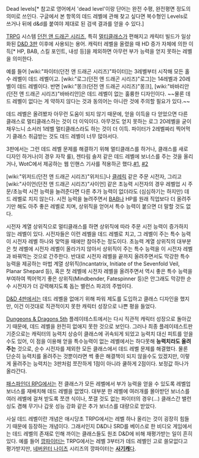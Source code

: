 Dead levels[* 참고로 영어에서 'dead level'이랑 단어는 완전 수평, 완전평면 정도의 의미로 쓰인다. 구글에서 본 항목의 데드 레벨에 관해 찾고 싶다면 복수형인 Levels로 쓰거나 뒤에 d&d를 붙여야 제대로 된 검색 결과를 얻을 수 있다.]

[[TRPG]] 시스템 [[던전 앤 드래곤 시리즈]], 특히 [[멀티클래스]]가 편해지고 캐릭터 빌드가 일상화된 [[D&D 3판]] 이후에 사용되는 용어. 캐릭터 레벨을 올렸을 때 HD 증가 자체에 의한 이득[* HP, BAB, 스킬 포인트, 내성 등]을 제외하면 아무런 부가 능력을 얻지 못하는 레벨을 의미한다.

예를 들어 [wiki:"파이터(던전 앤 드래곤 시리즈)"파이터]는 3레벨부터 시작해 모든 홀수 레벨이 데드 레벨이고. [wiki:"로그(던전 앤 드래곤 시리즈)"로그]는 14레벨과 20레벨이 데드 레벨이다. 반면 [wiki:"몽크(던전 앤 드래곤 시리즈)"몽크], [wiki:"바바리안(던전 앤 드래곤 시리즈)"바바리안]은 데드 레벨이 없는 훌륭한 디자인이다. ~~물론 데드 레벨이 없다는 게 약하지 않다는 것과 동의어는 아니란 것에 주의할 필요가 있다.~~

데드 레벨은 올려봤자 아무런 도움이 되지 않기 때문에, 얻을 이득을 다 얻었으면 다른 클래스로 멀티클래스하는 것이 더 이익이다. 아무것도 얻지 못하는 로그 20레벨을 굳이 채우느니 소서러 1레벨 멀티클래스라도 하는 것이 더 이득. 파이터가 2레벨짜리 찍어먹기 클래스 취급받는 것도 데드 레벨이 너무 많아서다.

3판에서는 그런 데드 레벨 문제를 해결하기 위해 멀티클래스를 하거나, 클래스를 새로 디자인 하거나(이 경우 자작 룰), 젠타림 솔저 같은 데드 레벨에 보너스를 주는 것을 올리거나, WotC에서 제공하는 웹 인핸스 기사를 적용하곤 했다.[http://www.wizards.com/default.asp?x=dnd/cwc/20061013a #1], [http://www.wizards.com/default.asp?x=dnd/cwc/20070227x #2]

[wiki:"위저드(던전 앤 드래곤 시리즈)"위저드]나 [[클레릭]] 같은 주문 시전자, 그리고 [wiki:"사이언(던전 앤 드래곤 시리즈)"사이언] 같은 초능력 시전자의 경우 레벨업 시 주문/초능력 시전 능력을 늘려준다면 다른 추가 능력이 없더라도 (심심하기는 하지만) 데드 레벨로 치지 않는다. 시전 능력을 늘려주면서 [[BAB]]나 HP를 원래 직업보다 더 올려주기만 해도 아주 좋은 레벨로 치며, 상위직을 얻어서 특수 능력이 붙으면 더 말할 것도 없다.

시전자 계열 상위직으로 멀티클래스를 하면 상위직에 따라 주문 시전 능력이 증가하지 않는 레벨이 있다. 시전자들은 이런 레벨을 데드 레벨로 치고, 그 레벨이 주는 특수 능력이 시전자 레벨 하나와 맞먹을 때에만 참아주는 정도이다. 초능력 계열 상위직의 대부분은 첫 레벨에 시전자 레벨이 올라가지 않아서 상위직이 주는 특수 능력을 이 시전자 레벨과 바꿔먹는 것으로 간주한다. 반대로 시전자 레벨을 끝까지 올려주면서도 막강한 특수 능력을 제공하는 마법 계열 상위직(Incantatrix, Initiate of the Sevenfold Veil, Planar Shepard 등), 혹은 첫 레벨에 시전자 레벨을 올려주면서 역시 좋은 특수 능력을 부여하여 찍어먹기 좋은 상위직(Mindbender, Fatespinner 등)은 안그래도 막강한 순수 시전자가 더 강력해지도록 돕는 밸런스 파괴의 주범이다.

[[D&D 4판]]에서는 데드 레벨을 없애기 위해 파워 제도를 도입하고 클래스 디자인을 했지만, 이건 이것대로 직관적이지 못한 캐릭터 성장으로 나쁜 평을 들었다.

[[Dungeons & Dragons 5th]] 플레이테스트에서는 다시 직관적 캐릭터 성장으로 돌아갔기 때문에, 데드 레벨을 완전히 없애지 못한 것으로 보인다. 그러나 최종 플레이테스트판 기준으로는 캐릭터의 능력치 상승이 클래스에 귀속되게 되었고 능력치 대신 피트를 얻을 수도 있어, 이 점을 이용해 얻을 특수능력이 없는 레벨에서는 하다못해 '''능력치라도 올려주는''' 것으로, 순수 시전자를 제외한 모든 클래스에서 데드 레벨 문제를 해결했다. 물론 단순히 능력치를 올려주는 것뿐이라면 썩 좋은 해결책이 되지 않을수도 있겠지만, 이렇게 올려주는 능력치는 3판처럼 쪼잔하게 1점이 아니라 쿨하게 2점이다. 보정값 하나가 올라간다.

[[패스파인더 RPG]]에서는 전 클래스가 모든 레벨에서 부가 능력을 얻을 수 있도록 레벨업 보너스를 재배치해 데드 레벨을 없엤다. 대부분 한 레벨에 여러개를 몰아받던 보너스를 여러 레벨에 걸쳐 받도록 쪼갠 식이나, 쪼갤 것도 없는 파이터의 경우(...) 클래스간 밸런싱도 겸해 무기나 갑옷 성능 강화 같은 추가 보너스를 대량으로 받았다.

사실 데드 레벨이란 개념은 애시당초 TRPG에서는 레벨 하나 올리는 것이 굉장히 힘들기 때문에 등장하는 개념이다. 그래서인지 D&D나 SRD를 베이스로 한 비디오 게임에서는 데드 레벨의 존재로 인해 까이는 클래스들도 원조 D&D에 비해 재평가받는 일이 흔히 있다. 예를 들어 [[파이터(던전 앤 드래곤 시리즈)|깡파이터]]는 TRPG에서는 레벨 3부터가 데드 레벨인 고로 쓸모없다고 평가받지만, [[네버윈터 나이츠]] 시리즈의 깡파이터는 [[켈가 아이언피스트|'''사기캐''']]다.
